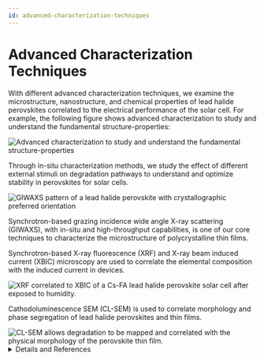 ```yaml
---
id: advanced-characterization-techniques
---
```



# Advanced Characterization Techniques

With different advanced characterization techniques, we examine the microstructure, nanostructure, and chemical properties of lead halide perovskites correlated to the electrical performance of the solar cell. For example, the following figure shows advanced characterization to study and understand the fundamental structure-properties:

<img src={img1} alt="Advanced characterization to study and understand the fundamental structure-properties" className="research-img"/>
<br/>

Through in-situ characterization methods, we study the effect of different external stimuli on degradation pathways to understand and optimize stability in perovskites for solar cells.  

<img src={img2} alt="GIWAXS pattern of a lead halide perovskite with crystallographic preferred orientation" className="research-img"/>
<br/>

Synchrotron-based grazing incidence wide angle X-ray scattering (GIWAXS), with in-situ and high-throughput capabilities, is one of our core techniques to characterize the microstructure of polycrystalline thin films. 

Synchrotron-based X-ray fluorescence (XRF) and X-ray beam induced current (XBIC) microscopy are used to correlate the elemental composition with the induced current in devices.  

<img src={img3} alt="XRF correlated to XBIC of a Cs-FA lead halide perovskite solar cell after exposed to humidity." className="research-img"/>
<br/>

Cathodoluminescence SEM (CL-SEM) is used to correlate morphology and phase segregation of lead halide perovskites and thin films.  

<img src={img4} alt="CL-SEM allows degradation to be mapped and correlated with the physical morphology of the perovskite thin film." className="research-img"/>
<br/>

<details>
<summary>Details and References</summary>

We use synchrotron-based GIWAXS and XRF-XBIC characterization techniques as essential methods to characterize the lead halide perovskite thin films, and solar cells fabricated in our lab. In addition, we are exploring other advanced characterization techniques to learn more about the fundamental properties that control the material's properties such as CL-SEM, TEM, SAXS, GISAXS, and other neutron techniques.  

Group memebers: [Diana](../People/Graduate%20Students/diana), [Juanita](../People/Graduate%20Students/juanita)

1. GIWAXS https://doi.org/10.1021/acsenergylett.2c02419  
2. GIWAXS https://doi.org/10.1002/adma.202270350 
3. GIWAXS https://doi.org/10.1021/acsenergylett.2c02272 
4. GIWAXS/XRF https://doi.org/10.1021/acsami.2c02036 
5. GIWAXS/XRF https://doi.org/10.1021/acs.chemmater.1c03093 
6. GIWAXS  https://doi.org/10.1039/D1EE02691G 
7. XRF https://doi.org/10.1021/jacs.9b11637 
8. GIWAXS, XRF-XBIC https://doi.org/10.1021/acsenergylett.0c01964
    
</details>